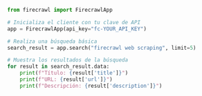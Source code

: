 ```python Python
from firecrawl import FirecrawlApp

# Inicializa el cliente con tu clave de API
app = FirecrawlApp(api_key="fc-YOUR_API_KEY")

# Realiza una búsqueda básica
search_result = app.search("firecrawl web scraping", limit=5)

# Muestra los resultados de la búsqueda
for result in search_result.data:
    print(f"Título: {result['title']}")
    print(f"URL: {result['url']}")
    print(f"Descripción: {result['description']}") 
```
